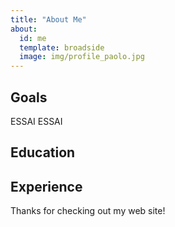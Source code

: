 ```yaml
---
title: "About Me"
about:
  id: me
  template: broadside
  image: img/profile_paolo.jpg
---
```


:::{#me}

## Goals

ESSAI ESSAI 

## Education

## Experience

:::

Thanks for checking out my web site!
